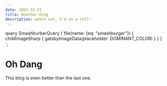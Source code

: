 ```yaml
---
date: 2023-12-21
title: Another blog
description: watch out, I'm on a roll!
---
```



  query SmashburberQuery {
    file(name: {eq: "smashburger"}) {
      childImageSharp {
        gatsbyImageData(placeholder: DOMINANT_COLOR)
      }
    }
  }
`;

# Oh Dang

<GatsbyImage
  image={getImage(props.data.file)}
  alt="Yummy smash burger"
/>

This blog is even better than the last one.
